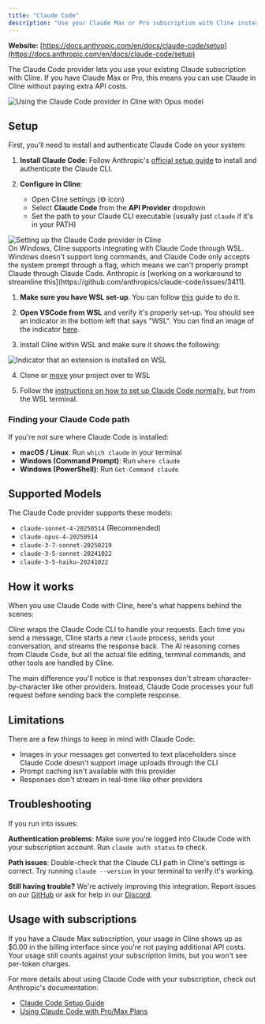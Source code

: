 ```yaml
---
title: "Claude Code"
description: "Use your Claude Max or Pro subscription with Cline instead of paying per token. Learn how to set up and configure the Claude Code provider."
---
```


**Website:** [https://docs.anthropic.com/en/docs/claude-code/setup](https://docs.anthropic.com/en/docs/claude-code/setup)

The Claude Code provider lets you use your existing Claude subscription with Cline. If you have Claude Max or Pro, this means you can use Claude in Cline without paying extra API costs.

<Frame>
	<img
		src="https://storage.googleapis.com/cline_public_images/docs/assets/claude-code-use-opus.gif"
		alt="Using the Claude Code provider in Cline with Opus model"
	/>
</Frame>

## Setup

First, you'll need to install and authenticate Claude Code on your system:

1. **Install Claude Code**: Follow Anthropic's [official setup guide](https://docs.anthropic.com/en/docs/claude-code/setup) to install and authenticate the Claude CLI.

2. **Configure in Cline**:
    - Open Cline settings (⚙️ icon)
    - Select **Claude Code** from the **API Provider** dropdown
    - Set the path to your Claude CLI executable (usually just `claude` if it's in your PATH)

<Frame>
	<img
		src="https://storage.googleapis.com/cline_public_images/docs/assets/claude-code-setup.gif"
		alt="Setting up the Claude Code provider in Cline"
	/>
</Frame>

<br />

<Accordion title="Windows Setup">
On Windows, Cline supports integrating with Claude Code through WSL.
Windows doesn't support long commands, and Claude Code only accepts the system prompt through a flag, which means we can't properly prompt Claude through Claude Code. Anthropic is [working on a workaround to streamline this](https://github.com/anthropics/claude-code/issues/3411).

1. **Make sure you have WSL set-up**. You can follow [this](https://code.visualstudio.com/docs/remote/wsl#_installation) guide to do it.

2. **Open VSCode from WSL** and verify it's properly set-up. You should see an indicator in the bottom left that says "WSL". You can find an image of the indicator [here](https://code.visualstudio.com/docs/remote/wsl#_from-the-wsl-terminal).

3. Install Cline within WSL and make sure it shows the following:

<Frame>
	<img
		src="https://storage.googleapis.com/cline_public_images/docs/assets/cline_wsl_installed_extension.webp"
		alt="Indicator that an extension is installed on WSL"
	/>
</Frame>

4. Clone or [move](https://stackoverflow.com/a/42586455) your project over to WSL

5. Follow the [instructions on how to set up Claude Code normally](#setup), but from the WSL terminal.

</Accordion>

### Finding your Claude Code path

If you're not sure where Claude Code is installed:

-   **macOS / Linux**: Run `which claude` in your terminal
-   **Windows (Command Prompt)**: Run `where claude`
-   **Windows (PowerShell)**: Run `Get-Command claude`

## Supported Models

The Claude Code provider supports these models:

-   `claude-sonnet-4-20250514` (Recommended)
-   `claude-opus-4-20250514`
-   `claude-3-7-sonnet-20250219`
-   `claude-3-5-sonnet-20241022`
-   `claude-3-5-haiku-20241022`

## How it works

When you use Claude Code with Cline, here's what happens behind the scenes:

Cline wraps the Claude Code CLI to handle your requests. Each time you send a message, Cline starts a new `claude` process, sends your conversation, and streams the response back. The AI reasoning comes from Claude Code, but all the actual file editing, terminal commands, and other tools are handled by Cline.

The main difference you'll notice is that responses don't stream character-by-character like other providers. Instead, Claude Code processes your full request before sending back the complete response.

## Limitations

There are a few things to keep in mind with Claude Code:

-   Images in your messages get converted to text placeholders since Claude Code doesn't support image uploads through the CLI
-   Prompt caching isn't available with this provider
-   Responses don't stream in real-time like other providers

## Troubleshooting

If you run into issues:

**Authentication problems**: Make sure you're logged into Claude Code with your subscription account. Run `claude auth status` to check.

**Path issues**: Double-check that the Claude CLI path in Cline's settings is correct. Try running `claude --version` in your terminal to verify it's working.

**Still having trouble?** We're actively improving this integration. Report issues on our [GitHub](https://github.com/cline/cline/issues) or ask for help in our [Discord](https://discord.gg/cline).

## Usage with subscriptions

If you have a Claude Max subscription, your usage in Cline shows up as $0.00 in the billing interface since you're not paying additional API costs. Your usage still counts against your subscription limits, but you won't see per-token charges.

For more details about using Claude Code with your subscription, check out Anthropic's documentation:

-   [Claude Code Setup Guide](https://docs.anthropic.com/en/docs/claude-code/setup)
-   [Using Claude Code with Pro/Max Plans](https://support.anthropic.com/en/articles/11145838-using-claude-code-with-your-pro-or-max-plan)
